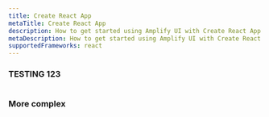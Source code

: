 ```yaml
---
title: Create React App
metaTitle: Create React App
description: How to get started using Amplify UI with Create React App
metaDescription: How to get started using Amplify UI with Create React App
supportedFrameworks: react
---
```



### TESTING 123

<Example>
  <ExampleCode>
  
```tsx file=./examples/BasicExampleCode.tsx

```

  </ExampleCode>
  <BasicExampleDemo />
</Example>

### More complex

<Example>
  <ExampleCode>
  
```tsx file=./examples/CompleteExampleCode.tsx

```

  </ExampleCode>
  <CompleteExampleDemo />
</Example>

